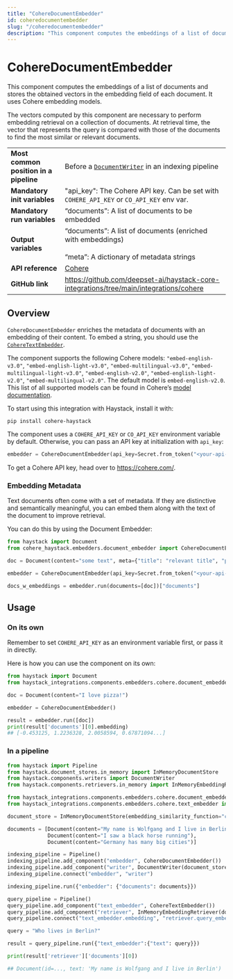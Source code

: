 ```yaml
---
title: "CohereDocumentEmbedder"
id: coheredocumentembedder
slug: "/coheredocumentembedder"
description: "This component computes the embeddings of a list of documents and stores the obtained vectors in the embedding field of each document. It uses Cohere embedding models."
---
```


# CohereDocumentEmbedder

This component computes the embeddings of a list of documents and stores the obtained vectors in the embedding field of each document. It uses Cohere embedding models.

The vectors computed by this component are necessary to perform embedding retrieval on a collection of documents. At retrieval time, the vector that represents the query is compared with those of the documents to find the most similar or relevant documents.

|  |  |
| --- | --- |
| **Most common position in a pipeline** | Before a [`DocumentWriter`](../writers/documentwriter.mdx)   in an indexing pipeline |
| **Mandatory init variables** | "api_key": The Cohere API key. Can be set with `COHERE_API_KEY` or `CO_API_KEY` env var. |
| **Mandatory run variables** | “documents”: A list of documents to be embedded |
| **Output variables** | “documents”: A list of documents (enriched with embeddings)  <br /> <br />“meta”: A dictionary of metadata strings |
| **API reference** | [Cohere](/reference/integrations-cohere) |
| **GitHub link** | https://github.com/deepset-ai/haystack-core-integrations/tree/main/integrations/cohere |

## Overview

`CohereDocumentEmbedder` enriches the metadata of documents with an embedding of their content. To embed a string, you should use the [`CohereTextEmbedder`](https://docs.haystack.deepset.ai/v2.0/docs/coheretextembedder).

The component supports the following Cohere models:
`"embed-english-v3.0"`, `"embed-english-light-v3.0"`, `"embed-multilingual-v3.0"`,
`"embed-multilingual-light-v3.0"`, `"embed-english-v2.0"`, `"embed-english-light-v2.0"`,
`"embed-multilingual-v2.0"`. The default model is `embed-english-v2.0`. This list of all supported models can be found in Cohere’s [model documentation](https://docs.cohere.com/docs/models#representation).

To start using this integration with Haystack, install it with:

```shell
pip install cohere-haystack
```

The component uses a `COHERE_API_KEY` or `CO_API_KEY` environment variable by default. Otherwise, you can pass an API key at initialization with `api_key`:

```python
embedder = CohereDocumentEmbedder(api_key=Secret.from_token("<your-api-key>"))
```

To get a Cohere API key, head over to https://cohere.com/.

### Embedding Metadata

Text documents often come with a set of metadata. If they are distinctive and semantically meaningful, you can embed them along with the text of the document to improve retrieval.

You can do this by using the Document Embedder:

```python
from haystack import Document
from cohere_haystack.embedders.document_embedder import CohereDocumentEmbedder

doc = Document(content="some text", meta={"title": "relevant title", "page number": 18})

embedder = CohereDocumentEmbedder(api_key=Secret.from_token("<your-api-key>", meta_fields_to_embed=["title"])

docs_w_embeddings = embedder.run(documents=[doc])["documents"]
```

## Usage

### On its own

Remember to set `COHERE_API_KEY` as an environment variable first, or pass it in directly.

Here is how you can use the component on its own:

```python
from haystack import Document
from haystack_integrations.components.embedders.cohere.document_embedder import CohereDocumentEmbedder

doc = Document(content="I love pizza!")

embedder = CohereDocumentEmbedder()

result = embedder.run([doc])
print(result['documents'][0].embedding)
## [-0.453125, 1.2236328, 2.0058594, 0.67871094...]
```

### In a pipeline

```python
from haystack import Pipeline
from haystack.document_stores.in_memory import InMemoryDocumentStore
from haystack.components.writers import DocumentWriter
from haystack.components.retrievers.in_memory import InMemoryEmbeddingRetriever

from haystack_integrations.components.embedders.cohere.document_embedder import CohereDocumentEmbedder
from haystack_integrations.components.embedders.cohere.text_embedder import CohereTextEmbedder

document_store = InMemoryDocumentStore(embedding_similarity_function="cosine")

documents = [Document(content="My name is Wolfgang and I live in Berlin"),
             Document(content="I saw a black horse running"),
             Document(content="Germany has many big cities")]

indexing_pipeline = Pipeline()
indexing_pipeline.add_component("embedder", CohereDocumentEmbedder())
indexing_pipeline.add_component("writer", DocumentWriter(document_store=document_store))
indexing_pipeline.connect("embedder", "writer")

indexing_pipeline.run({"embedder": {"documents": documents}})

query_pipeline = Pipeline()
query_pipeline.add_component("text_embedder", CohereTextEmbedder())
query_pipeline.add_component("retriever", InMemoryEmbeddingRetriever(document_store=document_store))
query_pipeline.connect("text_embedder.embedding", "retriever.query_embedding")

query = "Who lives in Berlin?"

result = query_pipeline.run({"text_embedder":{"text": query}})

print(result['retriever']['documents'][0])

## Document(id=..., text: 'My name is Wolfgang and I live in Berlin')
```
